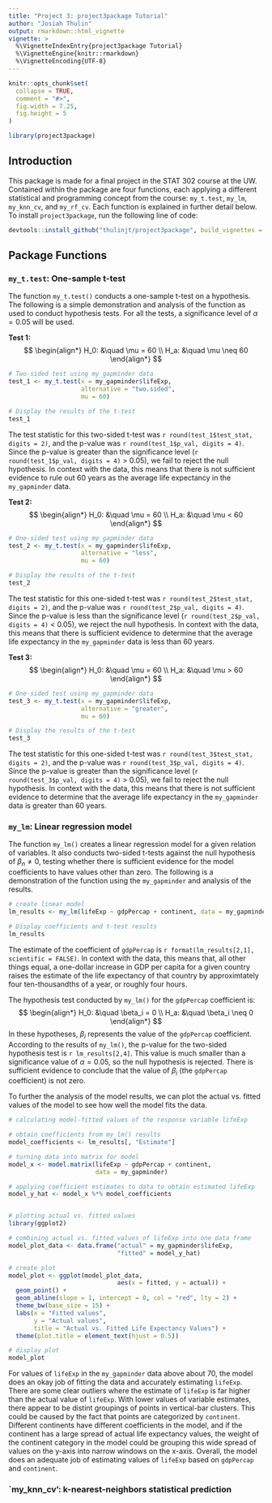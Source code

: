 ```yaml
---
title: "Project 3: project3package Tutorial"
author: "Josiah Thulin"
output: rmarkdown::html_vignette
vignette: >
  %\VignetteIndexEntry{project3package Tutorial}
  %\VignetteEngine{knitr::rmarkdown}
  %\VignetteEncoding{UTF-8}
---
```


```r
knitr::opts_chunk$set(
  collapse = TRUE,
  comment = "#>",
  fig.width = 7.25,
  fig.height = 5
)
```

```r
library(project3package)
```

## Introduction

This package is made for a final project in the STAT 302 course at the UW. Contained within the package are four functions, each applying a different statistical and programming concept from the course: `my_t.test`, `my_lm`, `my_knn_cv`, and `my_rf_cv`. Each function is explained in further detail below. To install `project3package`, run the following line of code:

```r
devtools::install_github("thulinjt/project3package", build_vignettes = TRUE, build_opts = c())
```

## Package Functions

### `my_t.test`: One-sample t-test

The function `my_t.test()` conducts a one-sample t-test on a hypothesis. The following is a simple demonstration and analysis of the function as used to conduct hypothesis tests. For all the tests, a significance level of $\alpha = 0.05$ will be used.

**Test 1:**
$$
\begin{align*}
  H_0: &\quad \mu = 60 \\
  H_a: &\quad \mu \neq 60
\end{align*}
$$

```r
# Two-sided test using my_gapminder data
test_1 <- my_t.test(x = my_gapminder$lifeExp,
                    alternative = "two.sided",
                    mu = 60)

# Display the results of the t-test
test_1
```

The test statistic for this two-sided t-test was `r round(test_1$test_stat, digits = 2)`, and the p-value was `r round(test_1$p_val, digits = 4)`. Since the p-value is greater than the significance level (`r round(test_1$p_val, digits = 4)` > 0.05), we fail to reject the null hypothesis. In context with the data, this means that there is not sufficient evidence to rule out 60 years as the average life expectancy in the `my_gapminder` data.

**Test 2:**
$$
\begin{align*}
  H_0: &\quad \mu = 60 \\
  H_a: &\quad \mu < 60
\end{align*}
$$

```r
# One-sided test using my_gapminder data
test_2 <- my_t.test(x = my_gapminder$lifeExp,
                    alternative = "less",
                    mu = 60)

# Display the results of the t-test
test_2
```

The test statistic for this one-sided t-test was `r round(test_2$test_stat, digits = 2)`, and the p-value was `r round(test_2$p_val, digits = 4)`. Since the p-value is less than the significance level (`r round(test_2$p_val, digits = 4)` < 0.05), we reject the null hypothesis. In context with the data, this means that there is sufficient evidence to determine that the average life expectancy in the `my_gapminder` data is less than 60 years.

**Test 3:**
$$
\begin{align*}
  H_0: &\quad \mu = 60 \\
  H_a: &\quad \mu > 60
\end{align*}
$$

```r
# One-sided test using my_gapminder data
test_3 <- my_t.test(x = my_gapminder$lifeExp,
                    alternative = "greater",
                    mu = 60)

# Display the results of the t-test
test_3
```

The test statistic for this one-sided t-test was `r round(test_3$test_stat, digits = 2)`, and the p-value was `r round(test_3$p_val, digits = 4)`. Since the p-value is greater than the significance level (`r round(test_3$p_val, digits = 4)` > 0.05), we fail to reject the null hypothesis. In context with the data, this means that there is not sufficient evidence to determine that the average life expectancy in the `my_gapminder` data is greater than 60 years.


### `my_lm`: Linear regression model

The function `my_lm()` creates a linear regression model for a given relation of variables. It also conducts two-sided t-tests against the null hypothesis of $\beta_n \neq 0$, testing whether there is sufficient evidence for the model coefficients to have values other than zero. The following is a demonstration of the function using the `my_gapminder` and analysis of the results.

```r
# create linear model
lm_results <- my_lm(lifeExp ~ gdpPercap + continent, data = my_gapminder)

# Display coefficients and t-test results
lm_results
```

The estimate of the coefficient of `gdpPercap` is `r format(lm_results[2,1], scientific = FALSE)`. In context with the data, this means that, all other things equal, a one-dollar increase in GDP per capita for a given country raises the estimate of the life expectancy of that country by approximtately four ten-thousandths of a year, or roughly four hours.

The hypothesis test conducted by `my_lm()` for the `gdpPercap` coefficient is:
$$
\begin{align*}
  H_0: &\quad \beta_i = 0 \\
  H_a: &\quad \beta_i \neq 0
\end{align*}
$$
In these hypotheses, $\beta_i$ represents the value of the `gdpPercap` coefficient. According to the results of `my_lm()`, the p-value for the two-sided hypothesis test is `r lm_results[2,4]`. This value is much smaller than a significance value of $\alpha = 0.05$, so the null hypothesis is rejected. There is sufficient evidence to conclude that the value of $\beta_i$ (the `gdpPercap` coefficient) is not zero.

To further the analysis of the model results, we can plot the actual vs. fitted values of the model to see how well the model fits the data.

```r
# calculating model-fitted values of the response variable lifeExp

# obtain coefficients from my_lm() results
model_coefficients <- lm_results[, "Estimate"]

# turning data into matrix for model
model_x <- model.matrix(lifeExp ~ gdpPercap + continent,
                        data = my_gapminder)

# applying coefficient estimates to data to obtain estimated lifeExp
model_y_hat <- model_x %*% model_coefficients


# plotting actual vs. fitted values
library(ggplot2)

# combining actual vs. fitted values of lifeExp into one data frame
model_plot_data <- data.frame("actual" = my_gapminder$lifeExp,
                              "fitted" = model_y_hat)

# create plot
model_plot <- ggplot(model_plot_data,
                              aes(x = fitted, y = actual)) +
  geom_point() +
  geom_abline(slope = 1, intercept = 0, col = "red", lty = 2) +
  theme_bw(base_size = 15) +
  labs(x = "Fitted values",
       y = "Actual values",
       title = "Actual vs. Fitted Life Expectancy Values") +
  theme(plot.title = element_text(hjust = 0.5))

# display plot
model_plot
```

For values of `lifeExp` in the `my_gapminder` data above about 70, the model does an okay job of fitting the data and accurately estimating `lifeExp`. There are some clear outliers where the estimate of `lifeExp` is far higher than the actual value of `lifeExp`. With lower values of variable estimates, there appear to be distint groupings of points in vertical-bar clusters. This could be caused by the fact that points are categorized by `continent`. Different continents have different coefficients in the model, and if the continent has a large spread of actual life expectancy values, the weight of the continent category in the model could be grouping this wide spread of values on the y-axis into narrow windows on the x-axis. Overall, the model does an adequate job of estimating values of `lifeExp` based on `gdpPercap` and `continent`.


### `my_knn_cv': k-nearest-neighbors statistical prediction








